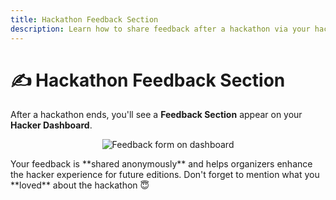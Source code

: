 ```yaml
---
title: Hackathon Feedback Section
description: Learn how to share feedback after a hackathon via your hacker dashboard.
---
```


# ✍️ Hackathon Feedback Section

After a hackathon ends, you'll see a **Feedback Section** appear on your **Hacker Dashboard**.

<p align="center">
  <img src="/assets/feedback.gif" alt="Feedback form on dashboard" />
</p>

<Callout type="info" title="Anonymous & Impactful">
Your feedback is **shared anonymously** and helps organizers enhance the hacker experience for future editions.  
Don't forget to mention what you **loved** about the hackathon 😇
</Callout>
